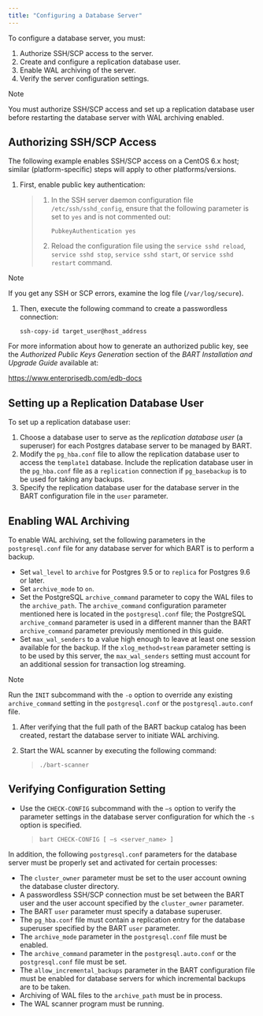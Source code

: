 ```yaml
---
title: "Configuring a Database Server"
---
```


To configure a database server, you must:

1.  Authorize SSH/SCP access to the server.
2.  Create and configure a replication database user.
3.  Enable WAL archiving of the server.
4.  Verify the server configuration settings.

<div class="note">

<div class="title">

Note

</div>

You must authorize SSH/SCP access and set up a replication database user before restarting the database server with WAL archiving enabled.

</div>

## Authorizing SSH/SCP Access

The following example enables SSH/SCP access on a CentOS 6.x host; similar (platform-specific) steps will apply to other platforms/versions.

1.  First, enable public key authentication:

    > 1.  In the SSH server daemon configuration file `/etc/ssh/sshd_config`, ensure that the following parameter is set to `yes` and is not commented out:
    >
    >     `PubkeyAuthentication yes`
    >
    > 2.  Reload the configuration file using the `service sshd reload`, `service sshd stop`, `service sshd start`, or `service sshd restart` command.

<div class="note">

<div class="title">

Note

</div>

If you get any SSH or SCP errors, examine the log file (`/var/log/secure`).

</div>

1.  Then, execute the following command to create a passwordless connection:

    `ssh-copy-id target_user@host_address`

For more information about how to generate an authorized public key, see the *Authorized Public Keys Generation* section of the *BART Installation and Upgrade Guide* available at:

<https://www.enterprisedb.com/edb-docs>

## Setting up a Replication Database User

To set up a replication database user:

1.  Choose a database user to serve as the *replication database user* (a superuser) for each Postgres database server to be managed by BART.
2.  Modify the `pg_hba.conf` file to allow the replication database user to access the `template1` database. Include the replication database user in the `pg_hba.conf` file as a `replication` connection if `pg_basebackup` is to be used for taking any backups.
3.  Specify the replication database user for the database server in the BART configuration file in the `user` parameter.

## Enabling WAL Archiving

To enable WAL archiving, set the following parameters in the `postgresql.conf` file for any database server for which BART is to perform a backup.

-   Set `wal_level` to `archive` for Postgres 9.5 or to `replica` for Postgres 9.6 or later.
-   Set `archive_mode` to `on`.
-   Set the PostgreSQL `archive_command` parameter to copy the WAL files to the `archive_path`. The `archive_command` configuration parameter mentioned here is located in the `postgresql.conf` file; the PostgreSQL `archive_command` parameter is used in a different manner than the BART `archive_command` parameter previously mentioned in this guide.
-   Set `max_wal_senders` to a value high enough to leave at least one session available for the backup. If the `xlog_method=stream` parameter setting is to be used by this server, the `max_wal_senders` setting must account for an additional session for transaction log streaming.

<div class="note">

<div class="title">

Note

</div>

Run the `INIT` subcommand with the `-o` option to override any existing `archive_command` setting in the `postgresql.conf` or the `postgresql.auto.conf` file.

</div>

1.  After verifying that the full path of the BART backup catalog has been created, restart the database server to initiate WAL archiving.

2.  Start the WAL scanner by executing the following command:

    > `./bart-scanner`

## Verifying Configuration Setting

-   Use the `CHECK-CONFIG` subcommand with the `–s` option to verify the parameter settings in the database server configuration for which the `-s` option is specified.

    > `bart CHECK-CONFIG [ –s <server_name> ]`

In addition, the following `postgresql.conf` parameters for the database server must be properly set and activated for certain processes:

-   The `cluster_owner` parameter must be set to the user account owning the database cluster directory.
-   A passwordless SSH/SCP connection must be set between the BART user and the user account specified by the `cluster_owner` parameter.
-   The BART `user` parameter must specify a database superuser.
-   The `pg_hba.conf` file must contain a replication entry for the database superuser specified by the BART `user` parameter.
-   The `archive_mode` parameter in the `postgresql.conf` file must be enabled.
-   The `archive_command` parameter in the `postgresql.auto.conf` or the `postgresql.conf` file must be set.
-   The `allow_incremental_backups` parameter in the BART configuration file must be enabled for database servers for which incremental backups are to be taken.
-   Archiving of WAL files to the `archive_path` must be in process.
-   The WAL scanner program must be running.
